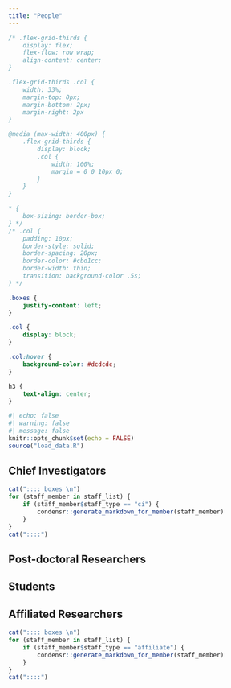 ```yaml
---
title: "People"
---
```


```css
/* .flex-grid-thirds {
    display: flex;
    flex-flow: row wrap;
    align-content: center;
}

.flex-grid-thirds .col {
    width: 33%;
    margin-top: 0px;
    margin-bottom: 2px;
    margin-right: 2px
}

@media (max-width: 400px) {
    .flex-grid-thirds {
        display: block;
        .col {
            width: 100%;
            margin = 0 0 10px 0;
        }
    }
}

* {
    box-sizing: border-box;
} */
/* .col {
    padding: 10px;
    border-style: solid;
    border-spacing: 20px;
    border-color: #cbd1cc;
    border-width: thin;
    transition: background-color .5s;
} */

.boxes {
    justify-content: left;
}

.col {
    display: block;
}

.col:hover {
    background-color: #dcdcdc;
}

h3 {
    text-align: center;
}
```

```r
#| echo: false
#| warning: false
#| message: false
knitr::opts_chunk$set(echo = FALSE)
source("load_data.R")
```

## Chief Investigators
```r
cat(":::: boxes \n")
for (staff_member in staff_list) {
    if (staff_member$staff_type == "ci") {
        condensr::generate_markdown_for_member(staff_member)
    }
}
cat("::::")
```

## Post-doctoral Researchers

## Students

## Affiliated Researchers
```r
cat(":::: boxes \n")
for (staff_member in staff_list) {
    if (staff_member$staff_type == "affiliate") {
        condensr::generate_markdown_for_member(staff_member)
    }
}
cat("::::")
```